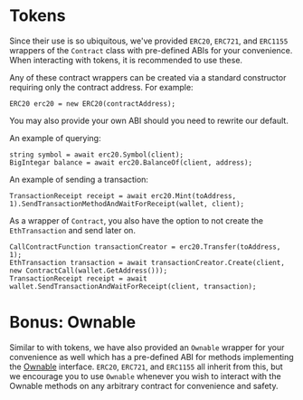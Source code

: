 # Tokens 

Since their use is so ubiquitous, we've provided `ERC20`, `ERC721`, and `ERC1155` wrappers of the `Contract` class with pre-defined ABIs for your convenience. When interacting with tokens, it is recommended to use these.

Any of these contract wrappers can be created via a standard constructor requiring only the contract address. For example:
```
ERC20 erc20 = new ERC20(contractAddress);
```
You may also provide your own ABI should you need to rewrite our default.

An example of querying:
```
string symbol = await erc20.Symbol(client);
BigIntegar balance = await erc20.BalanceOf(client, address);
```

An example of sending a transaction:
```
TransactionReceipt receipt = await erc20.Mint(toAddress, 1).SendTransactionMethodAndWaitForReceipt(wallet, client);
```
As a wrapper of `Contract`, you also have the option to not create the `EthTransaction` and send later on.
```
CallContractFunction transactionCreator = erc20.Transfer(toAddress, 1);
EthTransaction transaction = await transactionCreator.Create(client, new ContractCall(wallet.GetAddress()));
TransactionReceipt receipt = await wallet.SendTransactionAndWaitForReceipt(client, transaction);
```

# Bonus: Ownable

Similar to with tokens, we have also provided an `Ownable` wrapper for your convenience as well which has a pre-defined ABI for methods implementing the [Ownable](https://docs.openzeppelin.com/contracts/2.x/access-control#ownership-and-ownable) interface.
`ERC20`, `ERC721`, and `ERC1155` all inherit from this, but we encourage you to use `Ownable` whenever you wish to interact with the Ownable methods on any arbitrary contract for convenience and safety.